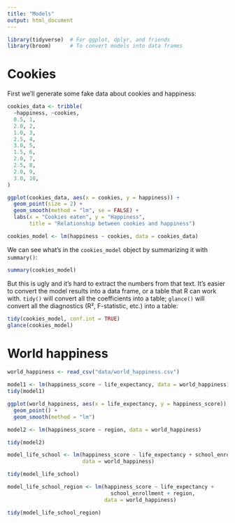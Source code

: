 ```yaml
---
title: "Models"
output: html_document
---
```


```r
library(tidyverse)  # For ggplot, dplyr, and friends
library(broom)      # To convert models into data frames
```

# Cookies

First we'll generate some fake data about cookies and happiness:

```r
cookies_data <- tribble(
  ~happiness, ~cookies,
  0.5, 1,
  2.0, 2,
  1.0, 3,
  2.5, 4,
  3.0, 5,
  1.5, 6,
  2.0, 7,
  2.5, 8,
  2.0, 9,
  3.0, 10,
)
```

```r
ggplot(cookies_data, aes(x = cookies, y = happiness)) +
  geom_point(size = 2) +
  geom_smooth(method = "lm", se = FALSE) +
  labs(x = "Cookies eaten", y = "Happiness", 
       title = "Relationship between cookies and happiness")
```

```r
cookies_model <- lm(happiness ~ cookies, data = cookies_data)
```

We can see what's in the `cookies_model` object by summarizing it with `summary()`:

```r
summary(cookies_model)
```

But this is ugly and it's hard to extract the numbers from that text. It's easier to convert the model results into a data frame, or a table that R can work with. `tidy()` will convert all the coefficients into a table; `glance()` will convert all the diagnostics (R², F-statistic, etc.) into a table:

```r
tidy(cookies_model, conf.int = TRUE)
glance(cookies_model)
```


# World happiness

```r
world_happiness <- read_csv("data/world_happiness.csv")
```


```r
model1 <- lm(happiness_score ~ life_expectancy, data = world_happiness)
tidy(model1)
```

```r
ggplot(world_happiness, aes(x = life_expectancy, y = happiness_score)) +
  geom_point() + 
  geom_smooth(method = "lm")
```

```r
model2 <- lm(happiness_score ~ region, data = world_happiness)

tidy(model2)
```

```r
model_life_school <- lm(happiness_score ~ life_expectancy + school_enrollment, 
                        data = world_happiness)

tidy(model_life_school)
```

```r
model_life_school_region <- lm(happiness_score ~ life_expectancy + 
                                 school_enrollment + region, 
                               data = world_happiness)

tidy(model_life_school_region)
```
